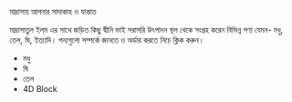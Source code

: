 
<SEO pageTitle="মাদ্রাসায় আপনার সাদাকাহ ও যাকাতে" />
<Box maxWidth={960} margin="0 auto" padding={{ xs: 3, sm: 4 }}>
  <Text variant="h2" textAlign="center">
    মাদ্রাসায় আপনার সাদাকাহ ও যাকাত
  </Text>
  <Divider />
  <Breadcrumb
    links={[
      { url: '/', name: 'নীড়পাতা' },
      { url: '/finance/', name: 'আর্থিক ব্যাপার' },
    ]}
  />
  <Divider />

মাদ্রাসাতুল ইল্‌ম এর সাথে জড়িত কিছু দ্বীনি ভাই সরাসরি উৎপাদন স্থল থেকে সংগ্রহ করেন বিভিন্ন পণ্য যেমন- মধু, তেল, ঘি, ইত্যাদি। পন্যগুলো সম্পর্কে জানতে ও অর্ডার করতে নিচে ক্লিক করুন।

- মধু
- ঘি
- তেল
- 4D Block

</Box>
